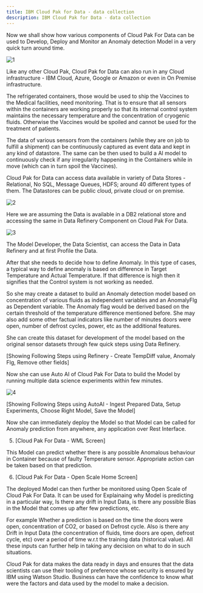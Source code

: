 ```yaml
---
title: IBM Cloud Pak for Data - data collection
description: IBM Cloud Pak for Data - data collection
---
```


Now we shall show how various components of Cloud Pak For Data can be used to Develop, Deploy and Monitor an Anomaly detection Model in a very quick turn around time. 

 ![1](./images/cp4d-home.png)

Like any other Cloud Pak, Cloud Pak for Data can also run in any Cloud infrastructure - IBM Cloud, Azure, Google or Amazon or even in On Premise infrastructure.

The refrigerated containers, those would be used to ship the Vaccines to the Medical facilities, need monitoring. That is to ensure that all sensors within the containers are working properly so that its internal control system maintains  the necessary temperature and the concentration of cryogenic fluids. Otherwise the Vaccines would be spoiled and cannot be used for the treatment of patients.

The data of various sensors from the containers (while they are on job to fulfill a shipment) can be continuously captured as event data and kept in any kind of datastore. The same can be then used to build a AI model to continuously check if any irregularity happening in the Containers while in move (which can in turn spoil the Vaccines).

Cloud Pak for Data can access data available in variety of Data Stores - Relational, No SQL, Message Queues, HDFS; around 40 different types of them. The Datastores can be public cloud, private cloud or on premise.
  
  ![2](./images/db-connection.png)

Here we are assuming the Data is available in a DB2 relational store and accessing the same in Data Refinery Component on Cloud Pak For Data.

  ![3](./images/data-refinery.png)

The Model Developer, the Data Scientist, can access the Data in Data Refinery and at first Profile the Data. 

After that she needs to decide how to define Anomaly. In this type of cases, a typical way to define anomaly is based on difference in Target Temperature and Actual Temperature. If that difference is high then it signifies that the Control system is not working as needed. 

So she may create a dataset to build an Anomaly detection model based on concentration of various fluids as independent variables and an AnomalyFlg as Dependent variable. The Anomaly flag would be derived based on the certain threshold of the temperature difference mentioned before. She may also add some other factual indicators like number of minutes doors were open, number of defrost cycles, power, etc as the additional features.

She can create this dataset for development of the model based on the original sensor datasets through few quick steps using Data Refinery.

[Showing Following Steps using Refinery - Create TempDiff value, Anomaly Flg, Remove other fields]

Now she can use Auto AI of Cloud Pak For Data to build the Model by running multiple data science experiments within few minutes.

 ![4](../../analyze/images/autoai-2.png)


[Showing Following Steps using AutoAI - Ingest Prepared Data, Setup Experiments, Choose Right Model, Save the Model]


Now she can immediately deploy the Model so that Model can be called for Anomaly prediction from anywhere, any application over Rest Interface. 

5. [Cloud Pak For Data - WML Screen]

This Model can predict whether there is any possible Anomalous behaviour in Container because of faulty Temperature sensor. Appropriate action can be taken based on that prediction.


6. [Cloud Pak For Data - Open Scale Home Screen]

The deployed Model can then further be monitored using Open Scale of Cloud Pak For Data. It can be used for Explainaing why Model is predicting in a particular way, Is there any drift in Input Data, is there any possible Bias in the Model that comes up after few predictions, etc.

For example  Whether a prediction is based on the time the doors were open, concentration of CO2, or based on Defrost cycle. Also is there any Drift in Input Data (the concentration of fluids, time doors are open, defrost cycle, etc) over a period of time w.r.t the training data (historical value). All these inputs can further help in taking any decision on what to do in such situations.
 
Cloud Pak for data makes the data ready in days and ensures that the data scientists can use their tooling of preference whose security is ensured by IBM using Watson Studio.  Business can have the confidence to know what were the factors and data used by the model to make a decision.
